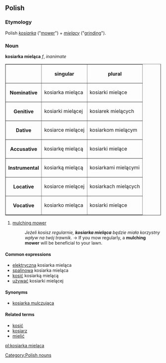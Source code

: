 ==Polish==

===Etymology===
Polish ''[[kosiarka]]'' ("[[mower]]") + ''[[mielący]]'' ("[[grinding]]").

===Noun===
'''kosiarka mieląca''' ''f'', ''inanimate''

<table border=1>
<tr><th><th>singular<th>plural</tr>
<tr><th>Nominative<td>kosiarka mieląca<td>kosiarki mielące</tr>
<tr><th>Genitive<td>kosiarki mielącej<td>kosiarek mielących</tr>
<tr><th>Dative<td>kosiarce mielącej<td>kosiarkom mielącym</tr>
<tr><th>Accusative<td>kosiarkę mielącą<td>kosiarki mielące</tr>
<tr><th>Instrumental<td>kosiarką mielącą<td>kosiarkami mielącymi</tr>
<tr><th>Locative<td>kosiarce mielącej<td>kosiarkach mielących</tr>
<tr><th>Vocative<td>kosiarko mieląca<td>kosiarki mielące</tr>
</table>

# [[mulching mower]]
#:''Jeżeli kosisz regularnie, '''kosiarka mieląca''' będzie miała korzystny wpływ na twój trawnik.'' → If you mow regularly, a '''mulching mower''' will be beneficial to your lawn.

====Common expressions====
*[[elektryczna]] kosiarka mieląca
*[[spalinowa]] kosiarka mieląca
*[[kosić]] kosiarką mielącą
*[[używać]] kosiarki mielącej

====Synonyms====
*[[kosiarka mulczująca]]

====Related terms====
*[[kosić]]
*[[kosiarz]]
*[[mielić]]

[[Category:Polish nouns]]

[[pl:kosiarka mieląca]]